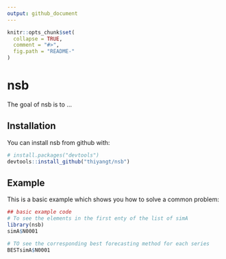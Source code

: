 ```yaml
---
output: github_document
---
```


<!-- README.md is generated from README.Rmd. Please edit that file -->

```r
knitr::opts_chunk$set(
  collapse = TRUE,
  comment = "#>",
  fig.path = "README-"
)
```

# nsb

The goal of nsb is to ...

## Installation

You can install nsb from github with:

```r
# install.packages("devtools")
devtools::install_github("thiyangt/nsb")
```

## Example

This is a basic example which shows you how to solve a common problem:

```r
## basic example code
# To see the elements in the first enty of the list of simA
library(nsb)
simA$N0001

# TO see the corresponding best forecasting method for each series
BESTsimA$N0001

```


